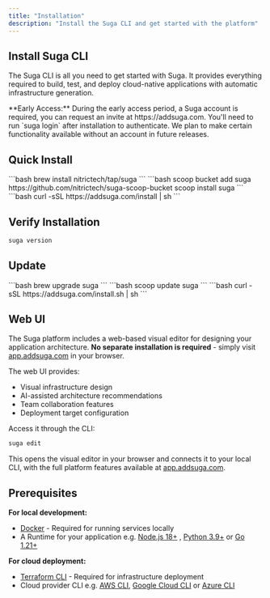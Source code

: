 ```yaml
---
title: "Installation"
description: "Install the Suga CLI and get started with the platform"
---
```



## Install Suga CLI

The Suga CLI is all you need to get started with Suga. It provides everything required to build, test, and deploy cloud-native applications with automatic infrastructure generation.

<Note>
  **Early Access:** During the early access period, a Suga account is required, you can request an invite at https://addsuga.com. You'll need to run `suga login` after installation to authenticate. We plan to make certain functionality available without an account in future releases.
</Note>

## Quick Install

<OSTabs>
  <Tab title="macOS">
    ```bash
    brew install nitrictech/tap/suga
    ```
  </Tab>
  <Tab title="Windows">
    ```bash
    scoop bucket add suga https://github.com/nitrictech/suga-scoop-bucket
    scoop install suga
    ```
  </Tab>
  <Tab title="Linux">
    ```bash
    curl -sSL https://addsuga.com/install | sh
    ```
  </Tab>
</OSTabs>

## Verify Installation

```bash
suga version
```

## Update

<OSTabs>
  <Tab title="macOS">
    ```bash
    brew upgrade suga
    ```
  </Tab>
  <Tab title="Windows">
    ```bash
    scoop update suga
    ```
  </Tab>
  <Tab title="Linux">
    ```bash
    curl -sSL https://addsuga.com/install.sh | sh
    ```
  </Tab>
</OSTabs>

## Web UI

The Suga platform includes a web-based visual editor for designing your application architecture. **No separate installation is required** - simply visit [app.addsuga.com](https://app.addsuga.com) in your browser.

The web UI provides:
- Visual infrastructure design
- AI-assisted architecture recommendations  
- Team collaboration features
- Deployment target configuration

Access it through the CLI:

```bash
suga edit
```

This opens the visual editor in your browser and connects it to your local CLI, with the full platform features available at [app.addsuga.com](https://app.addsuga.com).

## Prerequisites

**For local development:**

- [Docker](https://docs.docker.com/get-docker/) - Required for running services locally
- A Runtime for your application e.g. [Node.js 18\+](https://nodejs.org/) , [Python 3.9\+](https://www.python.org/downloads/) or [Go 1.21\+](https://golang.org/dl/)

**For cloud deployment:**

- [Terraform CLI](https://terraform.io/downloads) - Required for infrastructure deployment
- Cloud provider CLI e.g. [AWS CLI](https://aws.amazon.com/cli/), [Google Cloud CLI](https://cloud.google.com/sdk/gcloud) or [Azure CLI](https://docs.microsoft.com/en-us/cli/azure/)